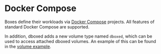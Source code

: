 # Docker Compose

Boxes define their workloads via [Docker Compose](https://docs.docker.com/compose/) projects. All features of
standard Docker Compose are supported.

In addition, dboxed adds a new volume type named `dboxed`, which can be used to access attached dboxed volumes. An
example of this can be found in the [volume example](/docs/volumes/example).
